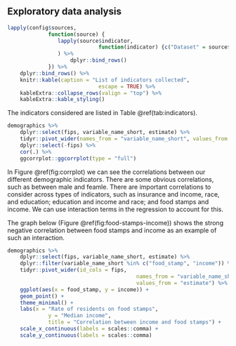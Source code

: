 ## Exploratory data analysis

```r
lapply(config$sources,
			 function(source) {
			 	lapply(source$indicator,
			 				 function(indicator) {c("Dataset" = source$description, "Indicator" = indicator)}
			 	) %>% 
			 		dplyr::bind_rows()
			 }) %>% 
	dplyr::bind_rows() %>% 
	knitr::kable(caption = "List of indicators collected",
							 escape = TRUE) %>% 
	kableExtra::collapse_rows(valign = "top") %>% 
	kableExtra::kable_styling()
```

The indicators considered are listed in Table \@ref(tab:indicators).

```r
demographics %>%
	dplyr::select(fips, variable_name_short, estimate) %>%
	tidyr::pivot_wider(names_from = "variable_name_short", values_from = "estimate") %>%
	dplyr::select(-fips) %>%
	cor(.) %>%
	ggcorrplot::ggcorrplot(type = "full")
```

In Figure \@ref(fig:corrplot) we can see the correlations between our different demographic indicators. There are some obvious correlations, such as between male and feamle. There are important correlations to consider across types of indicators, such as insurance and income, race, and education; education and income and race; and food stamps and income. We can use interaction terms in the regression to account for this.

The graph below (Figure \@ref(fig:food-stamps-income)) shows the strong negative correlation between food stamps and income as an example of such an interaction.

```r
demographics %>%
	dplyr::select(fips, variable_name_short, estimate) %>%
	dplyr::filter(variable_name_short %in% c("food_stamp", "income")) %>%
	tidyr::pivot_wider(id_cols = fips,
										 names_from = "variable_name_short",
										 values_from = "estimate") %>%
	ggplot(aes(x = food_stamp, y = income)) +
	geom_point() +
	theme_minimal() +
	labs(x = "Rate of residents on food stamps",
			 y = "Median income",
			 title = "Correlation between income and food stamps") +
	scale_x_continuous(labels = scales::comma) +
	scale_y_continuous(labels = scales::comma)
```

